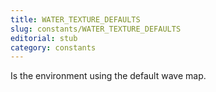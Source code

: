 ```yaml
---
title: WATER_TEXTURE_DEFAULTS
slug: constants/WATER_TEXTURE_DEFAULTS
editorial: stub
category: constants
---
```


<LSLConstant
	name="WATER_TEXTURE_DEFAULTS"
	type="integer"
	value="103"
/>

Is the environment using the default wave map.
